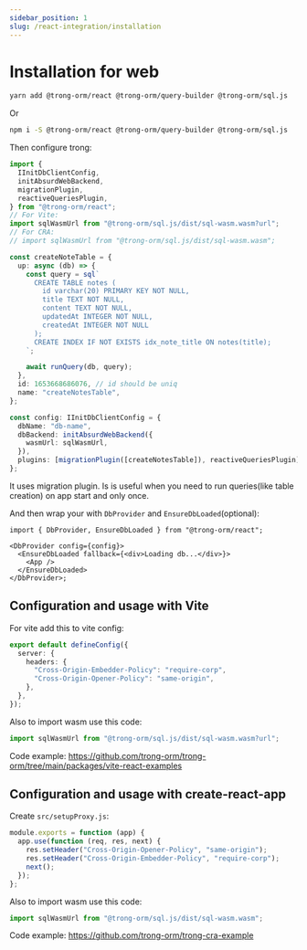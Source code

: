 ```yaml
---
sidebar_position: 1
slug: /react-integration/installation
---
```


# Installation for web

```bash
yarn add @trong-orm/react @trong-orm/query-builder @trong-orm/sql.js
```

Or

```bash
npm i -S @trong-orm/react @trong-orm/query-builder @trong-orm/sql.js
```

Then configure trong:

```typescript
import {
  IInitDbClientConfig,
  initAbsurdWebBackend,
  migrationPlugin,
  reactiveQueriesPlugin,
} from "@trong-orm/react";
// For Vite:
import sqlWasmUrl from "@trong-orm/sql.js/dist/sql-wasm.wasm?url";
// For CRA:
// import sqlWasmUrl from "@trong-orm/sql.js/dist/sql-wasm.wasm";

const createNoteTable = {
  up: async (db) => {
    const query = sql`
      CREATE TABLE notes (
        id varchar(20) PRIMARY KEY NOT NULL,
        title TEXT NOT NULL,
        content TEXT NOT NULL,
        updatedAt INTEGER NOT NULL,
        createdAt INTEGER NOT NULL
      );
      CREATE INDEX IF NOT EXISTS idx_note_title ON notes(title);
    `;

    await runQuery(db, query);
  },
  id: 1653668686076, // id should be uniq
  name: "createNotesTable",
};

const config: IInitDbClientConfig = {
  dbName: "db-name",
  dbBackend: initAbsurdWebBackend({
    wasmUrl: sqlWasmUrl,
  }),
  plugins: [migrationPlugin([createNotesTable]), reactiveQueriesPlugin],
};
```

It uses migration plugin. Is is useful when you need to run queries(like table creation) on app start and only once.

And then wrap your with `DbProvider` and `EnsureDbLoaded`(optional):

```tsx
import { DbProvider, EnsureDbLoaded } from "@trong-orm/react";

<DbProvider config={config}>
  <EnsureDbLoaded fallback={<div>Loading db...</div>}>
    <App />
  </EnsureDbLoaded>
</DbProvider>;
```

## Configuration and usage with Vite

For vite add this to vite config:

```typescript
export default defineConfig({
  server: {
    headers: {
      "Cross-Origin-Embedder-Policy": "require-corp",
      "Cross-Origin-Opener-Policy": "same-origin",
    },
  },
});
```

Also to import wasm use this code:

```typescript
import sqlWasmUrl from "@trong-orm/sql.js/dist/sql-wasm.wasm?url";
```

Code example: https://github.com/trong-orm/trong-orm/tree/main/packages/vite-react-examples

## Configuration and usage with create-react-app

Create `src/setupProxy.js`:

```javascript
module.exports = function (app) {
  app.use(function (req, res, next) {
    res.setHeader("Cross-Origin-Opener-Policy", "same-origin");
    res.setHeader("Cross-Origin-Embedder-Policy", "require-corp");
    next();
  });
};
```

Also to import wasm use this code:

```typescript
import sqlWasmUrl from "@trong-orm/sql.js/dist/sql-wasm.wasm";
```

Code example: https://github.com/trong-orm/trong-cra-example
